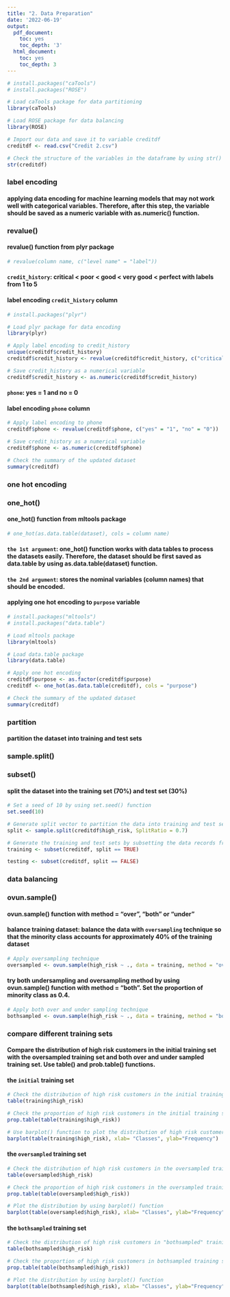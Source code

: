 ```yaml
---
title: "2. Data Preparation"
date: '2022-06-19'
output:
  pdf_document:
    toc: yes
    toc_depth: '3'
  html_document:
    toc: yes
    toc_depth: 3
---
```


```r
# install.packages("caTools")
# install.packages("ROSE")

# Load caTools package for data partitioning
library(caTools) 

# Load ROSE package for data balancing
library(ROSE) 

# Import our data and save it to variable creditdf
creditdf <- read.csv("Credit 2.csv")
```

```r
# Check the structure of the variables in the dataframe by using str() function
str(creditdf)
```

### label encoding
#### applying data encoding for machine learning models that may not work well with categorical variables. Therefore, after this step, the variable should be saved as a numeric variable with as.numeric() function.
### revalue()
#### revalue() function from plyr package
```r
# revalue(column name, c("level name" = "label"))
```

#### `credit_history`: critical < poor < good < very good < perfect with labels from 1 to 5
#### label encoding `credit_history` column
```r
# install.packages("plyr")

# Load plyr package for data encoding
library(plyr)

# Apply label encoding to credit_history
unique(creditdf$credit_history)
creditdf$credit_history <- revalue(creditdf$credit_history, c("critical" = "1", "poor" = "2", "good" = "3", "very good" = "4", "perfect" = "5"))

# Save credit_history as a numerical variable
creditdf$credit_history <- as.numeric(creditdf$credit_history)
```

#### `phone`: yes = 1 and no = 0
#### label encoding `phone` column
```r
# Apply label encoding to phone
creditdf$phone <- revalue(creditdf$phone, c("yes" = "1", "no" = "0"))

# Save credit_history as a numerical variable
creditdf$phone <- as.numeric(creditdf$phone)

# Check the summary of the updated dataset
summary(creditdf)
```

### one hot encoding
### one_hot()
#### one_hot() function from mltools package
```r
# one_hot(as.data.table(dataset), cols = column name)
```
#### `the 1st argument`: one_hot() function works with data tables to process the datasets easily. Therefore, the dataset should be first saved as data.table by using as.data.table(dataset) function.
#### `the 2nd argument`: stores the nominal variables (column names) that should be encoded.

#### applying one hot encoding to `purpose` variable
```r
# install.packages("mltools")
# install.packages("data.table")

# Load mltools package
library(mltools)

# Load data.table package
library(data.table)

# Apply one hot encoding
creditdf$purpose <- as.factor(creditdf$purpose)
creditdf <- one_hot(as.data.table(creditdf), cols = "purpose")

# Check the summary of the updated dataset
summary(creditdf)
```

### partition
#### partition the dataset into training and test sets
### sample.split()
### subset()
#### split the dataset into the training set (70%) and test set (30%) 
```r
# Set a seed of 10 by using set.seed() function
set.seed(10)

# Generate split vector to partition the data into training and test sets with training ratio of 0.70
split <- sample.split(creditdf$high_risk, SplitRatio = 0.7)   

# Generate the training and test sets by subsetting the data records from actual dataset
training <- subset(creditdf, split == TRUE) 

testing <- subset(creditdf, split == FALSE) 
```

### data balancing
### ovun.sample()
#### ovun.sample() function with method = "over", "both" or "under"
#### balance training dataset: balance the data with `oversampling` technique so that the minority class accounts for approximately 40% of the training dataset
```r
# Apply oversampling technique
oversampled <- ovun.sample(high_risk ~ ., data = training, method = "over", p=0.4, seed=1)$data
```

#### try both undersampling and oversampling method by using ovun.sample() function with method = "both". Set the proportion of minority class as 0.4.
```r
# Apply both over and under sampling technique
bothsampled <- ovun.sample(high_risk ~ ., data = training, method = "both", p=0.4, seed=1)$data
```

### compare different training sets
#### Compare the distribution of high risk customers in the initial training set with the oversampled training set and both over and under sampled training set. Use table() and prob.table() functions.
#### the `initial` training set
```r
# Check the distribution of high risk customers in the initial training set
table(training$high_risk)

# Check the proportion of high risk customers in the initial training set
prop.table(table(training$high_risk))
```

```r
# Use barplot() function to plot the distribution of high risk customers
barplot(table(training$high_risk), xlab= "Classes", ylab="Frequency")
```
#### the `oversampled` training set
```r
# Check the distribution of high risk customers in the oversampled training set
table(oversampled$high_risk)

# Check the proportion of high risk customers in the oversampled training set
prop.table(table(oversampled$high_risk))

# Plot the distribution by using barplot() function
barplot(table(oversampled$high_risk), xlab= "Classes", ylab="Frequency")
```
#### the `bothsampled` training set
```r
# Check the distribution of high risk customers in "bothsampled" training set
table(bothsampled$high_risk)

# Check the proportion of high risk customers in bothsampled training set
prop.table(table(bothsampled$high_risk))

# Plot the distribution by using barplot() function
barplot(table(bothsampled$high_risk), xlab= "Classes", ylab="Frequency")
```